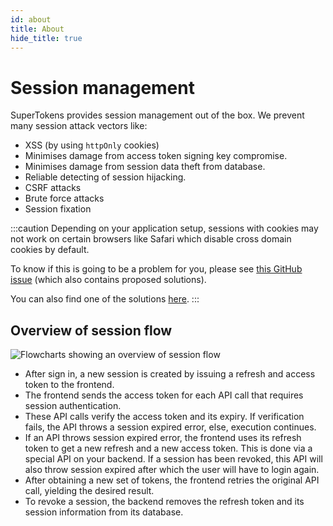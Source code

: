 ```yaml
---
id: about
title: About
hide_title: true
---
```


<!-- COPY DOCS -->
<!-- ./thirdpartyemailpassword/common-customizations/sessions/about.mdx -->

# Session management

SuperTokens provides session management out of the box. We prevent many session attack vectors like:
- XSS (by using `httpOnly` cookies)
- Minimises damage from access token signing key compromise.
- Minimises damage from session data theft from database.
- Reliable detecting of session hijacking.
- CSRF attacks
- Brute force attacks
- Session fixation

:::caution
Depending on your application setup, sessions with cookies may not work on certain browsers like Safari which disable cross domain cookies by default.

To know if this is going to be a problem for you, please see [this GitHub issue](https://github.com/supertokens/supertokens-core/issues/280) (which also contains proposed solutions).

You can also find one of the solutions [here](../../advanced-customizations/examples/localstorage/about).
:::

## Overview of session flow 
<img alt="Flowcharts showing an overview of session flow" src="/img/session_flow.png" />

- After sign in, a new session is created by issuing a refresh and access token to the frontend.
- The frontend sends the access token for each API call that requires session authentication.
- These API calls verify the access token and its expiry. If verification fails, the API throws a session expired error, else, execution continues.
- If an API throws session expired error, the frontend uses its refresh token to get a new refresh and a new access token. This is done via a special API on your backend. If a session has been revoked, this API will also throw session expired after which the user will have to login again.
- After obtaining a new set of tokens, the frontend retries the original API call, yielding the desired result.
- To revoke a session, the backend removes the refresh token and its session information from its database.
